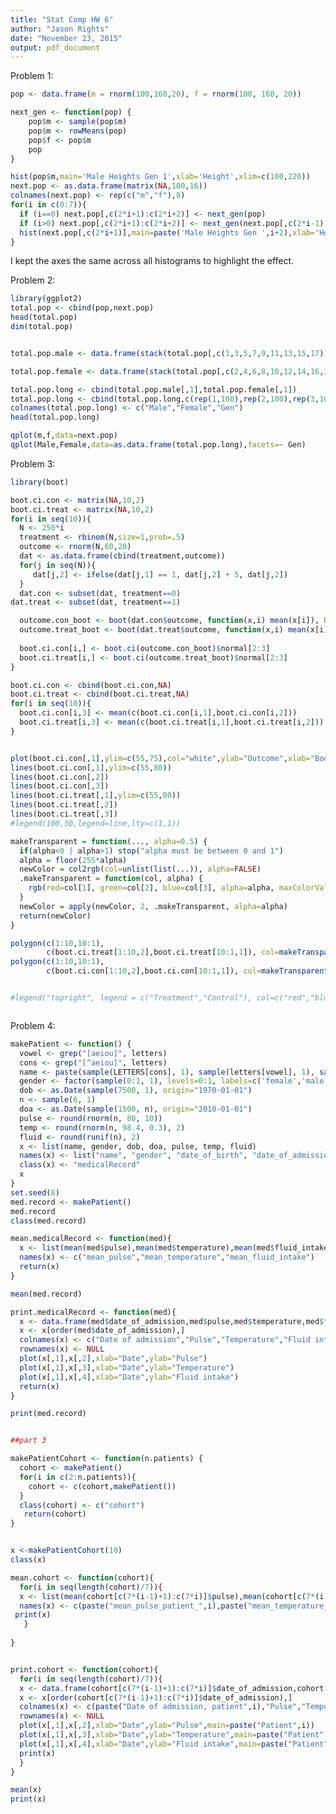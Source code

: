 ```yaml
---
title: "Stat Comp HW 6"
author: "Jason Rights"
date: "November 23, 2015"
output: pdf_document
---
```


Problem 1:  

```r
pop <- data.frame(m = rnorm(100,160,20), f = rnorm(100, 160, 20))

next_gen <- function(pop) {
    pop$m <- sample(pop$m)
    pop$m <- rowMeans(pop)
    pop$f <- pop$m
    pop
}

hist(pop$m,main='Male Heights Gen 1',xlab='Height',xlim=c(100,220))
next.pop <- as.data.frame(matrix(NA,100,16))
colnames(next.pop) <- rep(c("m","f"),8)
for(i in c(0:7)){
  if (i==0) next.pop[,c(2*i+1):c(2*i+2)] <- next_gen(pop)
  if (i>0) next.pop[,c(2*i+1):c(2*i+2)] <- next_gen(next.pop[,c(2*i-1):c(2*i)])
  hist(next.pop[,c(2*i+1)],main=paste('Male Heights Gen ',i+2),xlab='Height',xlim=c(80,240))
}

```

I kept the axes the same across all histograms to highlight the effect.  

Problem 2:  

```r
library(ggplot2)
total.pop <- cbind(pop,next.pop)
head(total.pop)
dim(total.pop)


total.pop.male <- data.frame(stack(total.pop[,c(1,3,5,7,9,11,13,15,17)]))

total.pop.female <- data.frame(stack(total.pop[,c(2,4,6,8,10,12,14,16,18)]))

total.pop.long <- cbind(total.pop.male[,1],total.pop.female[,1])
total.pop.long <- cbind(total.pop.long,c(rep(1,100),rep(2,100),rep(3,100),rep(4,100),                                      rep(5,100),rep(6,100),rep(7,100),rep(8,100),rep(9,100)))
colnames(total.pop.long) <- c("Male","Female","Gen")
head(total.pop.long)

qplot(m,f,data=next.pop)
qplot(Male,Female,data=as.data.frame(total.pop.long),facets=~ Gen)

```

Problem 3:  

```r
library(boot)

boot.ci.con <- matrix(NA,10,2)
boot.ci.treat <- matrix(NA,10,2)
for(i in seq(10)){
  N <- 250*i
  treatment <- rbinom(N,size=1,prob=.5)
  outcome <- rnorm(N,60,20)
  dat <- as.data.frame(cbind(treatment,outcome))
  for(j in seq(N)){
     dat[j,2] <- ifelse(dat[j,1] == 1, dat[j,2] + 5, dat[j,2])
  }
  dat.con <- subset(dat, treatment==0)
dat.treat <- subset(dat, treatment==1)

  outcome.con_boot <- boot(dat.con$outcome, function(x,i) mean(x[i]), R=2000)
  outcome.treat_boot <- boot(dat.treat$outcome, function(x,i) mean(x[i]), R=2000)
  
  boot.ci.con[i,] <- boot.ci(outcome.con_boot)$normal[2:3]
  boot.ci.treat[i,] <- boot.ci(outcome.treat_boot)$normal[2:3]
}

boot.ci.con <- cbind(boot.ci.con,NA)
boot.ci.treat <- cbind(boot.ci.treat,NA)
for(i in seq(10)){
  boot.ci.con[i,3] <- mean(c(boot.ci.con[i,1],boot.ci.con[i,2]))
  boot.ci.treat[i,3] <- mean(c(boot.ci.treat[i,1],boot.ci.treat[i,2]))
}


plot(boot.ci.con[,1],ylim=c(55,75),col="white",ylab="Outcome",xlab="Bootstrap sample")
lines(boot.ci.con[,1],ylim=c(55,80))
lines(boot.ci.con[,2])
lines(boot.ci.con[,3])
lines(boot.ci.treat[,1],ylim=c(55,80))
lines(boot.ci.treat[,2])
lines(boot.ci.treat[,3])
#legend(100,50,legend=line,lty=c(1,1))

makeTransparent = function(..., alpha=0.5) {
  if(alpha<0 | alpha>1) stop("alpha must be between 0 and 1")
  alpha = floor(255*alpha)  
  newColor = col2rgb(col=unlist(list(...)), alpha=FALSE)
  .makeTransparent = function(col, alpha) {
    rgb(red=col[1], green=col[2], blue=col[3], alpha=alpha, maxColorValue=255)
  }
  newColor = apply(newColor, 2, .makeTransparent, alpha=alpha)
  return(newColor)
}

polygon(c(1:10,10:1),
        c(boot.ci.treat[1:10,2],boot.ci.treat[10:1,1]), col=makeTransparent('red',alpha=0.5), border = NA)
polygon(c(1:10,10:1),
        c(boot.ci.con[1:10,2],boot.ci.con[10:1,1]), col=makeTransparent('blue',alpha=0.5), border = NA)


#legend("topright", legend = c("Treatment","Control"), col=c("red","blue"), 0lty=c(1:1),lwd=c(3,3),seg.len=4)



```

Problem 4:  

```r
makePatient <- function() {
  vowel <- grep("[aeiou]", letters)
  cons <- grep("[^aeiou]", letters)
  name <- paste(sample(LETTERS[cons], 1), sample(letters[vowel], 1), sample(letters[cons], 1), sep='')
  gender <- factor(sample(0:1, 1), levels=0:1, labels=c('female','male'))
  dob <- as.Date(sample(7500, 1), origin="1970-01-01")
  n <- sample(6, 1)
  doa <- as.Date(sample(1500, n), origin="2010-01-01")
  pulse <- round(rnorm(n, 80, 10))
  temp <- round(rnorm(n, 98.4, 0.3), 2)
  fluid <- round(runif(n), 2)
  x <- list(name, gender, dob, doa, pulse, temp, fluid)
  names(x) <- list("name", "gender", "date_of_birth", "date_of_admission", "pulse", "temperature", "fluid_intake")
  class(x) <- "medicalRecord"
  x
}
set.seed(8)
med.record <- makePatient()
med.record
class(med.record)

mean.medicalRecord <- function(med){
  x <- list(mean(med$pulse),mean(med$temperature),mean(med$fluid_intake))
  names(x) <- c("mean_pulse","mean_temperature","mean_fluid_intake")
  return(x)
}

mean(med.record)

print.medicalRecord <- function(med){
  x <- data.frame(med$date_of_admission,med$pulse,med$temperature,med$fluid_intake)
  x <- x[order(med$date_of_admission),]
  colnames(x) <- c("Date of admission","Pulse","Temperature","Fluid intake")
  rownames(x) <- NULL
  plot(x[,1],x[,2],xlab="Date",ylab="Pulse")
  plot(x[,1],x[,3],xlab="Date",ylab="Temperature")
  plot(x[,1],x[,4],xlab="Date",ylab="Fluid intake")
  return(x)
}

print(med.record)


##part 3

makePatientCohort <- function(n.patients) {
  cohort <- makePatient()
  for(i in c(2:n.patients)){
    cohort <- c(cohort,makePatient())
  }
  class(cohort) <- c("cohort")
   return(cohort)
}


x <-makePatientCohort(10)
class(x)

mean.cohort <- function(cohort){
  for(i in seq(length(cohort)/7)){
  x <- list(mean(cohort[c(7*(i-1)+1):c(7*i)]$pulse),mean(cohort[c(7*(i-1)+1):c(7*i)]$temperature),mean(cohort[c(7*(i-1)+1):c(7*i)]$fluid_intake))
  names(x) <- c(paste("mean_pulse_patient_",i),paste("mean_temperature_patient_",i),paste("mean_fluid_intake_patient_",i))
 print(x)
   }
 
}


print.cohort <- function(cohort){
  for(i in seq(length(cohort)/7)){
  x <- data.frame(cohort[c(7*(i-1)+1):c(7*i)]$date_of_admission,cohort[c(7*(i-1)+1):c(7*i)]$pulse,cohort[c(7*(i-1)+1):c(7*i)]$temperature,cohort[c(7*(i-1)+1):c(7*i)]$fluid_intake)
  x <- x[order(cohort[c(7*(i-1)+1):c(7*i)]$date_of_admission),]
  colnames(x) <- c(paste("Date of admission, patient",i),"Pulse","Temperature","Fluid intake")
  rownames(x) <- NULL
  plot(x[,1],x[,2],xlab="Date",ylab="Pulse",main=paste("Patient",i))
  plot(x[,1],x[,3],xlab="Date",ylab="Temperature",main=paste("Patient",i))
  plot(x[,1],x[,4],xlab="Date",ylab="Fluid intake",main=paste("Patient",i))
  print(x)
  }
}

mean(x)
print(x)

```
